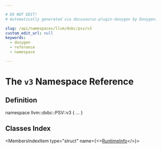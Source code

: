 ```yaml
---

# DO NOT EDIT!
# Automatically generated via docusaurus-plugin-doxygen by Doxygen.

slug: /api/namespaces/llvm/dxbc/psv/v3
custom_edit_url: null
keywords:
  - doxygen
  - reference
  - namespace

---
```





# The `v3` Namespace Reference

<DoxygenPage pluginConfig={pluginConfig}>



## Definition

<CodeBlock>namespace llvm::dxbc::PSV::v3 &#123; ... &#125;</CodeBlock>

## Classes Index

<MembersIndex>

<MembersIndexItem
  type="struct"
  name={<><a href="/docs/api/structs/llvm/dxbc/psv/v3/runtimeinfo">RuntimeInfo</a></>}>
</MembersIndexItem>

</MembersIndex>


</DoxygenPage>
